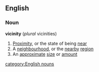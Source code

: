 ==English==
===Noun===
'''vicinity'''  (''plural'' vicinities)
#[[Proximity]], or the state of being [[near]]
#A [[neighbourhood]], or the [[nearby]] [[region]]
#An [[approximate]] [[size]] or [[amount]]
[[category:English nouns]]